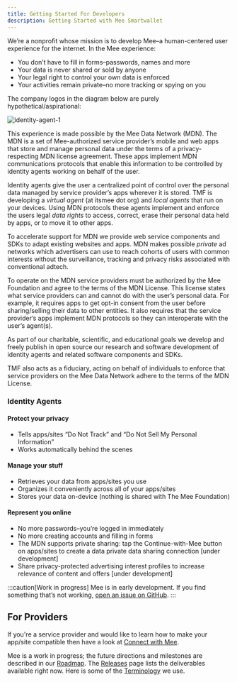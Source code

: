 ```yaml
---
title: Getting Started For Developers
description: Getting Started with Mee Smartwallet
---
```


We’re a nonprofit whose mission is to develop Mee–a human-centered user experience for the internet. In the Mee experience:

- You don’t have to fill in forms–passwords, names and more
- Your data is never shared or sold by anyone
- Your legal right to control your own data is enforced
- Your activities remain private–no more tracking or spying on you

The company logos in the diagram below are purely hypothetical/aspirational:

![identity-agent-1](../images/identity-agent-1.png)

This experience is made possible by the Mee Data Network (MDN). The MDN is a set of Mee-authorized service provider’s mobile and web apps that store and manage personal data under the terms of a privacy-respecting MDN license agreement. These apps implement MDN communications protocols that enable this information to be controlled by identity agents working on behalf of the user.

Identity agents give the user a centralized point of control over the personal data managed by service provider’s apps wherever it is stored. TMF is developing a *virtual agent* (at itsmee dot org) and *local agents* that run on your devices. Using MDN protocols these agents implement and enforce the users legal *data rights* to access, correct, erase their personal data held by apps, or to move it to other apps.

To accelerate support for MDN we provide web service components and SDKs to adapt existing websites and apps. MDN makes possible *private* ad networks which advertisers can use to reach cohorts of users with common interests without the surveillance, tracking and privacy risks associated with conventional adtech.

To operate on the MDN service providers must be authorized by the Mee Foundation and agree to the terms of the MDN License. This license states what service providers can and cannot do with the user’s personal data. For example, it requires apps to get opt-in consent from the user before sharing/selling their data to other entities. It also requires that the service provider’s apps implement MDN protocols so they can interoperate with the user’s agent(s).

As part of our charitable, scientific, and educational goals we develop and freely publish in open source our research and software development of identity agents and related software components and SDKs. 

TMF also acts as a fiduciary, acting on behalf of individuals to enforce that service providers on the Mee Data Network adhere to the terms of the MDN License.

### Identity Agents

#### Protect your privacy

* Tells apps/sites “Do Not Track” and “Do Not Sell My Personal Information”
* Works automatically behind the scenes

#### Manage your stuff
* Retrieves your data from apps/sites you use
* Organizes it conveniently across all of your apps/sites
* Stores your data on-device (nothing is shared with The Mee Foundation)

#### Represent you online
* No more passwords–you’re logged in immediately
* No more creating accounts and filling in forms
* The MDN supports private sharing: tap the Continue-with-Mee button on apps/sites to create a data private data sharing connection [under development]
* Share privacy-protected advertising interest profiles  to increase relevance of content and offers [under development]


:::caution[Work in progress]
Mee is in early development.
If you find something that’s not working, [open an issue on GitHub](https://github.com/MeeFoundation).
:::

## For Providers
If you're a service provider and would like to learn how to make your app/site compatible then have a look at [Connect with Mee](/developers/integration/connect-with-mee).

Mee is a work in progress; the future directions and milestones are described in our [Roadmap](/user/contributing/roadmap). The [Releases](/releases) page lists the deliverables available right now. Here is some of the [Terminology](/user/basics/terminology) we use.
